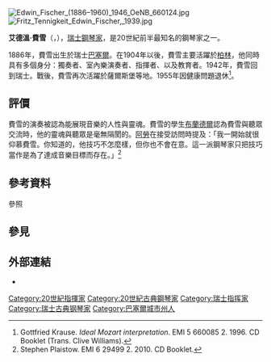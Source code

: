 [[File:Edwin_Fischer_(1886–1960)_1946_OeNB_660124.jpg|thumb]]
[[File:Fritz_Tennigkeit_Edwin_Fischer,_1939.jpg|thumb]]

'''艾德溫·費雪'''（{{lang-en|'''Edwin Fischer'''}}，{{bd|1886年|10月6日|1960年|1月24日}}），[[瑞士|瑞士]][[鋼琴家|鋼琴家]]，是20世紀前半最知名的鋼琴家之一。

1886年，費雪出生於瑞士[[巴塞爾|巴塞爾]]。在1904年以後，費雪主要活躍於[[柏林|柏林]]，他同時具有多個身分：獨奏者、室內樂演奏者、指揮者、以及教育者。1942年，費雪回到瑞士。戰後，費雪再次活躍於薩爾斯堡等地。1955年因健康問題退休<ref>Gottfried Krause. ''Ideal Mozart interpretation''. EMI 5 660085 2. 1996. CD Booklet (Trans. Clive Williams).</ref>。

== 評價 ==
費雪的演奏被認為能展現音樂的人性與靈魂。費雪的學生[[阿尔弗雷德·布伦德尔|布蘭德爾]]認為費雪與聽眾交流時，他的靈魂與聽眾是毫無隔閡的。[[克劳迪奥·阿劳|阿勞]]在接受訪問時提及：「我一開始就很仰慕費雪。你知道的，他技巧不怎麼樣，但你也不會在意。這一派鋼琴家只把技巧當作是為了達成音樂目標而存在。」<ref>Stephen Plaistow. EMI 6 29499 2. 2010. CD Booklet.</ref>

== 參考資料 ==
;參照
{{reflist}}

== 參見 ==
{{portal|古典音樂}}

== 外部連結 ==
* {{Discogs artist|922635}}

{{DEFAULTSORT:Fischer, Edwin}}
[[Category:20世紀指揮家|Category:20世紀指揮家]]
[[Category:20世紀古典鋼琴家|Category:20世紀古典鋼琴家]]
[[Category:瑞士指挥家|Category:瑞士指挥家]]
[[Category:瑞士古典钢琴家|Category:瑞士古典钢琴家]]
[[Category:巴塞爾城市州人|Category:巴塞爾城市州人]]